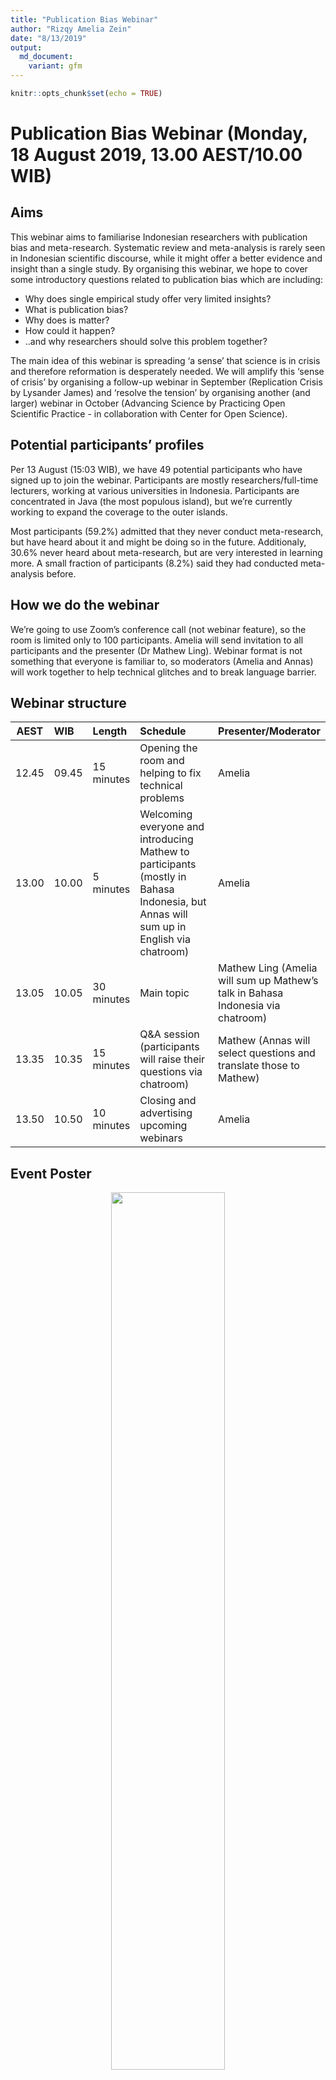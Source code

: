 ```yaml
---
title: "Publication Bias Webinar"
author: "Rizqy Amelia Zein"
date: "8/13/2019"
output: 
  md_document:
    variant: gfm
---
```


```r
knitr::opts_chunk$set(echo = TRUE)
```

# Publication Bias Webinar (Monday, 18 August 2019, 13.00 AEST/10.00 WIB)

## Aims
This webinar aims to familiarise Indonesian researchers with publication bias and meta-research. Systematic review and meta-analysis is rarely seen in Indonesian scientific discourse, while it might offer a better evidence and insight than a single study. By organising this webinar, we hope to cover some introductory questions related to publication bias which are including:

* Why does single empirical study offer very limited insights?
* What is publication bias?
* Why does is matter?
* How could it happen?
* ..and why researchers should solve this problem together?

The main idea of this webinar is spreading 'a sense' that science is in crisis and therefore reformation is desperately needed. We will amplify this 'sense of crisis' by organising a follow-up webinar in September (Replication Crisis by Lysander James) and 'resolve the tension' by organising another (and larger) webinar in October (Advancing Science by Practicing Open Scientific Practice - in collaboration with Center for Open Science).


## Potential participants' profiles
Per 13 August (15:03 WIB), we have 49 potential participants who have signed up to join the webinar. Participants are mostly researchers/full-time lecturers, working at various universities in Indonesia. Participants are concentrated in Java (the most populous island), but we're currently working to expand the coverage to the outer islands.

Most participants (59.2%) admitted that they never conduct meta-research, but have heard about it and might be doing so in the future. Additionaly, 30.6% never heard about meta-research, but are very interested in learning more. A small fraction of participants (8.2%) said they had conducted meta-analysis before.


## How we do the webinar
We're going to use Zoom's conference call (not webinar feature), so the room is limited only to 100 participants. Amelia will send invitation to all participants and the presenter (Dr Mathew Ling). Webinar format is not something that everyone is familiar to, so moderators (Amelia and Annas) will work together to help technical glitches and to break language barrier.


## Webinar structure
| AEST      | WIB      | Length     | Schedule                    | Presenter/Moderator           |
| --------- | :------- | :--------- | :-------------------------- | :---------------------------- |
| 12.45     | 09.45    | 15 minutes | Opening the room and helping to fix technical problems | Amelia |
| 13.00     | 10.00    | 5 minutes  | Welcoming everyone and introducing Mathew to participants (mostly in Bahasa Indonesia, but Annas will sum up in English via chatroom) | Amelia |
| 13.05     | 10.05    | 30 minutes | Main topic                  | Mathew Ling (Amelia will sum up Mathew's talk in Bahasa Indonesia via chatroom) |
| 13.35     | 10.35    | 15 minutes | Q&A session (participants will raise their questions via chatroom) | Mathew (Annas will select questions and translate those to Mathew) |
| 13.50     | 10.50    | 10 minutes | Closing and advertising upcoming webinars | Amelia |


## Event Poster

<center><img src="pic/pub-bias-webinar.png" style="width:60%;" class="fancyimage"/></center>